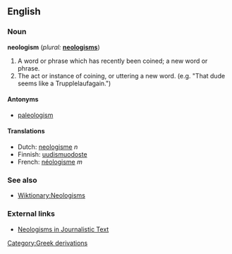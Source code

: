 ==English==
===Noun===
'''neologism''' (''plural:'' '''[[neologisms]]''')

# A word or phrase which has recently been coined; a new word or phrase. 
# The act or instance of coining, or uttering a new word. (e.g. "That dude seems like a Trupplelaufagain.")

====Antonyms====
*[[paleologism]]

==== Translations ====
*Dutch: [[neologisme]] ''n''
*Finnish: [[uudismuodoste]]
*French: [[néologisme]] ''m''

===See also===
*[[Wiktionary:Neologisms]]

===External links===
* [http://rdues.uce.ac.uk/neologisms.shtml Neologisms in Journalistic Text]

[[Category:Greek derivations]]